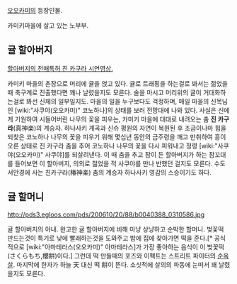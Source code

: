 [[오오카미]]의 등장인물.

카미키마을에 살고 있는 노부부.


== 귤 할아버지 ==
[http://www.youtube.com/watch?v=jDaoLxtGE2c 할아버지의 전매특허 진 카구라 시연영상.]

카미키 마을의 촌장으로 머리에 귤을 얹고 있다. 귤로 트래핑을 하는걸로 봐서는 젊었을때 축구계로 진출했다면 꽤나 날렸을지도 모른다. 술을 마시고 머리위의 귤이 거대화하는걸로 봐선 신체의 일부일지도. 
마을의 일을 누구보다도 걱정하며, 매일 마을의 신목님인 [wiki:"사쿠야(오오카미)" 코노하나]의 상태를 보러 전망대에 나와 있다. 사실은 신에게 기원하여 시들어버린 나무의 꽃을 피우는, 카미키 마을에 대대로 내려오는 춤 '''진 카구라'''(真神楽)의 계승자. 하나사키 계곡과 신슈 평원의 자연이 복원된 후 조금이나마 힘을 되찾은 코노하나 나무의 꽃을 피우기 위해 몇십년 동안의 금주령을 깨고 만취하여 흥이 오른 상태로 진 카구라 춤을 추어 코노하나 나무의 꽃을 다시 피워내고 정령 [wiki:"사쿠야(오오카미)" 사쿠야]를 되살려낸다. 이 때 춤을 추고 잠이 든 할아버지가 하는 잠꼬대를 들어보면 이 할아버지, 의외로 젊었을 적 사쿠야를 만나 반했던 걸지도 모른다.
수도 서안경에 사는 친카구라(椿神楽) 춤의 계승자 하나사키 영감의 스승이기도 하다.



== 귤 할머니 ==
http://pds3.egloos.com/pds/200610/20/88/b0040388_0310586.jpg

귤 할아버지의 아내. 완고한 귤 할아버지에 비해 마냥 상냥하고 순박한 할머니. 벚꽃떡 만드는것이 특기로 낮에 빨래하는것을 도와주고 밤에 집에 찾아가면 떡을 준다.[* 공식적으로 [wiki:"아마테라스(오오카미)" 아마테라스]가 가장 좋아하는 음식이 이 벚꽃떡(さくらもち,櫻餠)이다.] 그런데 떡 만들때의 포즈와 이펙트는 스트리트 파이터의 [[순옥살]]. 마지막에 한자가 하늘 天 대신 떡 餠이 뜬다. 소싯적에 살의의 파동에 눈떠서 꽤 날렸을지도 모른다.
